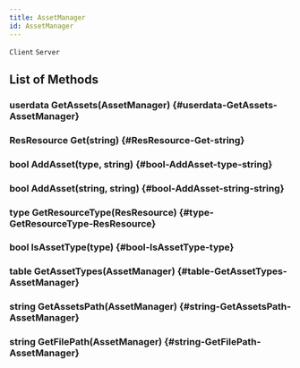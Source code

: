 ```yaml
---
title: AssetManager
id: AssetManager
---
```

`Client`
`Server`

## List of Methods

### userdata GetAssets(AssetManager) {#userdata-GetAssets-AssetManager}

### ResResource Get(string) {#ResResource-Get-string}

### bool AddAsset(type, string) {#bool-AddAsset-type-string}

### bool AddAsset(string, string) {#bool-AddAsset-string-string}

### type GetResourceType(ResResource) {#type-GetResourceType-ResResource}

### bool IsAssetType(type) {#bool-IsAssetType-type}

### table GetAssetTypes(AssetManager) {#table-GetAssetTypes-AssetManager}

### string GetAssetsPath(AssetManager) {#string-GetAssetsPath-AssetManager}

### string GetFilePath(AssetManager) {#string-GetFilePath-AssetManager}

